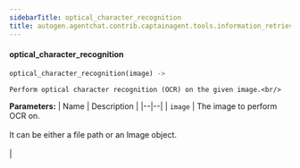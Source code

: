 ```yaml
---
sidebarTitle: optical_character_recognition
title: autogen.agentchat.contrib.captainagent.tools.information_retrieval.optical_character_recognition.optical_character_recognition
---
```


<code class="doc-symbol doc-symbol-heading doc-symbol-function"></code>
#### optical_character_recognition

```python
optical_character_recognition(image) -> 
```

    Perform optical character recognition (OCR) on the given image.<br/>

<b>Parameters:</b>
| Name | Description |
|--|--|
| `image` | The image to perform OCR on.<br/><br/>It can be either a file path or an Image object.<br/><br/> |

<br />